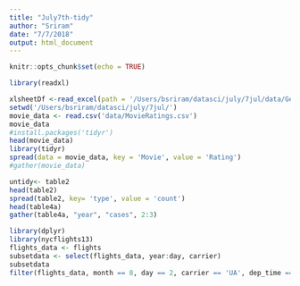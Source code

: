 ```yaml
---
title: "July7th-tidy"
author: "Sriram"
date: "7/7/2018"
output: html_document
---
```


```r
knitr::opts_chunk$set(echo = TRUE)
```

```r
library(readxl)

xlsheetDf <-read_excel(path = '/Users/bsriram/datasci/july/7jul/data/German-Credit.xlsx')
setwd('/Users/bsriram/datasci/july/7jul/')
movie_data <- read.csv('data/MovieRatings.csv')
movie_data
#install.packages('tidyr')
head(movie_data)
library(tidyr)
spread(data = movie_data, key = 'Movie', value = 'Rating')
#gather(movie_data)

untidy<- table2
head(table2)
spread(table2, key= 'type', value = 'count')
head(table4a)
gather(table4a, "year", "cases", 2:3)

library(dplyr)
library(nycflights13)
flights_data <- flights
subsetdata <- select(flights_data, year:day, carrier)
subsetdata
filter(flights_data, month == 8, day == 2, carrier == 'UA', dep_time == 520)
```
